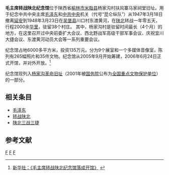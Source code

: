 {{文物保护单位
| 级别 = 全国
| 省区市 = 陕西省
| 名称 = 杨家沟革命旧址
| 图片 =  
| 编号 =  
| 分类 = 近现代重要史迹及代表性建筑
| 时代 = 2001年
| 所在 = [[陕西省|陕西省]][[榆林市|榆林市]][[米脂县|米脂县]]杨家沟
| 登录 =  
}}

'''毛主席转战陕北纪念馆'''位于陕西省[[榆林市|榆林市]][[米脂县|米脂县]]杨家沟村扶风寨马家祠堂旧址。用于纪念中共中央主席[[毛泽东|毛泽东]]和[[中共中央|中共中央]]机关（代号“昆仑纵队”）从1947年3月18日撤离[[延安|延安]]到1948年3月23日在[[吴堡县|吴堡县]]川口村东渡黄河，在[[陕北|陕北]]转战一年零五天，行程2000余[[华里|华里]]，驻留38个村庄。 其中，杨家沟村是驻留时间最长（4个月）的地方，在这里召开过中央前委扩大会议、西北野战军高级干部军事会议、庆祝宜川大捷会议、东渡黄河动员大会等一系列重要会议。

纪念馆占地6000多平方米，投资135万元。分为9个展室和一个多媒体音像室，陈列有265幅照片和35件文物。纪念馆从2005年9月开始筹建，2006年6月24日正式开馆，并对外开放。<ref>[http://www.sn.xinhuanet.com/2006-06/25/content_7346577.htm 新华社：《毛主席转战陕北纪念馆落成开馆》] {{webarchive|url=https://web.archive.org/web/20120520074632/http://www.sn.xinhuanet.com/2006-06/25/content_7346577.htm |date=2012-05-20 }}</ref>

纪念馆现列入[[杨家沟革命旧址|杨家沟革命旧址]]（2001年被[[中华人民共和国国务院|国务院]]公布为[[全国重点文物保护单位|全国重点文物保护单位]]）的一部分。

==相关条目==
*[[毛泽东|毛泽东]]
*[[转战陕北|转战陕北]]
*[[陕北三战三捷|陕北三战三捷]]

==参考文献==
<div class="references-small">
<references />
</div> 

[[Category:陕西省的博物馆|F]]
[[Category:榆林建筑物|F]]
[[Category:米脂县|F]]